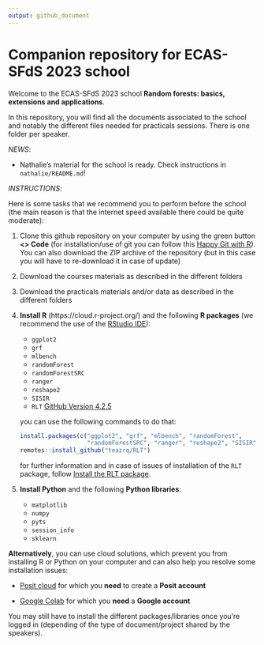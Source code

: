 ```yaml
---
output: github_document
---
```


# Companion repository for ECAS-SFdS 2023 school

Welcome to the ECAS-SFdS 2023 school **Random forests: basics, extensions and applications**.

In this repository, you will find all the documents associated to the school and notably the different files needed for practicals sessions. There is one folder per speaker.

*NEWS*:

- Nathalie's material for the school is ready. Check instructions in `nathalie/README.md`!

*INSTRUCTIONS*:

Here is some tasks that we recommend you to perform before the school (the main reason is that the internet speed available there could be quite moderate):

1. Clone this github repository on your computer by using the green button **<> Code** (for installation/use of git you can follow this [Happy Git with R](https://happygitwithr.com/install-git.html)). You can also download the ZIP archive of the repository (but in this case you will have to re-download it in case of update)

2. Download the courses materials as described in the different folders

3. Download the practicals materials and/or data as described in the different folders

4. **Install R** (https://cloud.r-project.org/) and the following **R packages** (we recommend the use of the [RStudio IDE](https://posit.co/download/rstudio-desktop/)):
   
   - `ggplot2`
   - `grf`
   - `mlbench`
   - `randomForest`
   - `randomForestSRC`
   - `ranger`
   - `reshape2`
   - `SISIR`
   - `RLT` [GitHub Version 4.2.5](https://github.com/teazrq/RLT)
   
   you can use the following commands to do that:
   
   ```r
   install.packages(c("ggplot2", "grf", "mlbench", "randomForest",
                      "randomForestSRC", "ranger", "reshape2", "SISIR"))
   remotes::install_github("teazrq/RLT")
   ```
   
   for further information and in case of issues of installation of the `RLT` package, follow [Install the RLT package](https://teazrq.github.io/random-forests-tutorial/rlab/basics/packages.html#Install_the_RLT_Package).


5. **Install Python** and the following **Python libraries**:
   
   - `matplotlib`
   - `numpy`
   - `pyts`
   - `session_info`
   - `sklearn`

**Alternatively**, you can use cloud solutions, which prevent you from installing R or Python on your computer and can also help you resolve some installation issues:

- [Posit cloud](https://posit.cloud/) for which you **need** to create a **Posit account**

- [Google Colab](https://colab.research.google.com/) for which you **need** a **Google account**

You may still have to install the different packages/libraries once you're logged in (depending of the type of document/project shared by the speakers).
